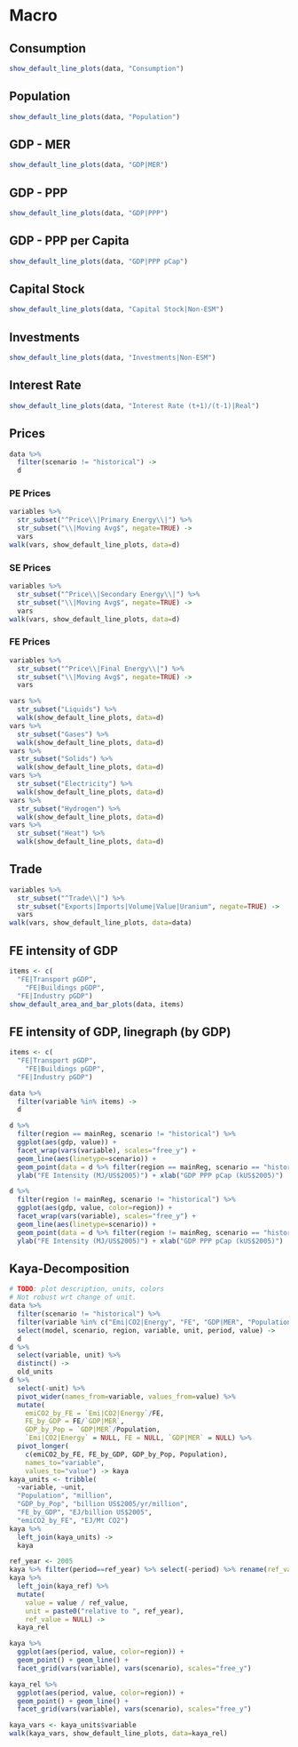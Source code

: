 # Macro


## Consumption

```r
show_default_line_plots(data, "Consumption")
```


## Population

```r
show_default_line_plots(data, "Population")
```

## GDP - MER

```r
show_default_line_plots(data, "GDP|MER")
```


## GDP - PPP

```r
show_default_line_plots(data, "GDP|PPP")
```

## GDP - PPP per Capita

```r
show_default_line_plots(data, "GDP|PPP pCap")
```

## Capital Stock


```r
show_default_line_plots(data, "Capital Stock|Non-ESM")
```

## Investments

```r
show_default_line_plots(data, "Investments|Non-ESM")
```


## Interest Rate

```r
show_default_line_plots(data, "Interest Rate (t+1)/(t-1)|Real")
```

## Prices

```r
data %>% 
  filter(scenario != "historical") ->
  d
```


### PE Prices

```r
variables %>% 
  str_subset("^Price\\|Primary Energy\\|") %>% 
  str_subset("\\|Moving Avg$", negate=TRUE) ->
  vars
walk(vars, show_default_line_plots, data=d)
```

### SE Prices


```r
variables %>% 
  str_subset("^Price\\|Secondary Energy\\|") %>% 
  str_subset("\\|Moving Avg$", negate=TRUE) ->
  vars
walk(vars, show_default_line_plots, data=d)
```

### FE Prices

```r
variables %>% 
  str_subset("^Price\\|Final Energy\\|") %>% 
  str_subset("\\|Moving Avg$", negate=TRUE) ->
  vars

vars %>% 
  str_subset("Liquids") %>% 
  walk(show_default_line_plots, data=d)
vars %>% 
  str_subset("Gases") %>% 
  walk(show_default_line_plots, data=d)
vars %>% 
  str_subset("Solids") %>% 
  walk(show_default_line_plots, data=d)
vars %>% 
  str_subset("Electricity") %>% 
  walk(show_default_line_plots, data=d)
vars %>% 
  str_subset("Hydrogen") %>% 
  walk(show_default_line_plots, data=d)
vars %>% 
  str_subset("Heat") %>% 
  walk(show_default_line_plots, data=d)
``` 

## Trade

```r
variables %>% 
  str_subset("^Trade\\|") %>% 
  str_subset("Exports|Imports|Volume|Value|Uranium", negate=TRUE) ->
  vars
walk(vars, show_default_line_plots, data=data)
```

## FE intensity of GDP

```r
items <- c(
  "FE|Transport pGDP",
	"FE|Buildings pGDP",
  "FE|Industry pGDP")
show_default_area_and_bar_plots(data, items)
```

## FE intensity of GDP, linegraph (by GDP)

```r
items <- c(
  "FE|Transport pGDP",
	"FE|Buildings pGDP",
  "FE|Industry pGDP")

data %>% 
  filter(variable %in% items) ->
  d

d %>% 
  filter(region == mainReg, scenario != "historical") %>% 
  ggplot(aes(gdp, value)) + 
  facet_wrap(vars(variable), scales="free_y") +
  geom_line(aes(linetype=scenario)) +
  geom_point(data = d %>% filter(region == mainReg, scenario == "historical"), aes(shape = model)) +
  ylab("FE Intensity (MJ/US$2005)") + xlab("GDP PPP pCap (kUS$2005)")

d %>% 
  filter(region != mainReg, scenario != "historical") %>% 
  ggplot(aes(gdp, value, color=region)) + 
  facet_wrap(vars(variable), scales="free_y") +
  geom_line(aes(linetype=scenario)) +
  geom_point(data = d %>% filter(region != mainReg, scenario == "historical"), aes(shape = model)) +
  ylab("FE Intensity (MJ/US$2005)") + xlab("GDP PPP pCap (kUS$2005)")
```

## Kaya-Decomposition

```r
# TODO: plot description, units, colors
# Not robust wrt change of unit.
data %>% 
  filter(scenario != "historical") %>% 
  filter(variable %in% c("Emi|CO2|Energy", "FE", "GDP|MER", "Population")) %>% 
  select(model, scenario, region, variable, unit, period, value) ->
  d
d %>% 
  select(variable, unit) %>% 
  distinct() ->
  old_units
d %>% 
  select(-unit) %>% 
  pivot_wider(names_from=variable, values_from=value) %>% 
  mutate(
    emiCO2_by_FE = `Emi|CO2|Energy`/FE,
    FE_by_GDP = FE/`GDP|MER`,
    GDP_by_Pop = `GDP|MER`/Population,
    `Emi|CO2|Energy` = NULL, FE = NULL, `GDP|MER` = NULL) %>% 
  pivot_longer(
    c(emiCO2_by_FE, FE_by_GDP, GDP_by_Pop, Population), 
    names_to="variable",
    values_to="value") -> kaya
kaya_units <- tribble(
  ~variable, ~unit,
  "Population", "million",
  "GDP_by_Pop", "billion US$2005/yr/million",
  "FE_by_GDP", "EJ/billion US$2005",
  "emiCO2_by_FE", "EJ/Mt CO2")
kaya %>%
  left_join(kaya_units) ->
  kaya

ref_year <- 2005
kaya %>% filter(period==ref_year) %>% select(-period) %>% rename(ref_value=value) -> kaya_ref
kaya %>% 
  left_join(kaya_ref) %>% 
  mutate(
    value = value / ref_value,
    unit = paste0("relative to ", ref_year),
    ref_value = NULL) ->
  kaya_rel
```


```r
kaya %>% 
  ggplot(aes(period, value, color=region)) + 
  geom_point() + geom_line() +
  facet_grid(vars(variable), vars(scenario), scales="free_y")

kaya_rel %>% 
  ggplot(aes(period, value, color=region)) + 
  geom_point() + geom_line() +
  facet_grid(vars(variable), vars(scenario), scales="free_y")
```

```r
kaya_vars <- kaya_units$variable
walk(kaya_vars, show_default_line_plots, data=kaya_rel)
```
